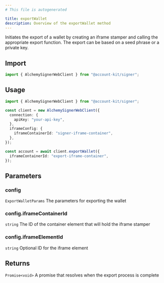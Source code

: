 ```yaml
---
# This file is autogenerated

title: exportWallet
description: Overview of the exportWallet method
---
```


Initiates the export of a wallet by creating an iframe stamper and calling the appropriate export function.
The export can be based on a seed phrase or a private key.

## Import

```ts
import { AlchemySignerWebClient } from "@account-kit/signer";
```

## Usage

```ts
import { AlchemySignerWebClient } from "@account-kit/signer";

const client = new AlchemySignerWebClient({
  connection: {
    apiKey: "your-api-key",
  },
  iframeConfig: {
    iframeContainerId: "signer-iframe-container",
  },
});

const account = await client.exportWallet({
  iframeContainerId: "export-iframe-container",
});
```

## Parameters

### config

`ExportWalletParams`
The parameters for exporting the wallet

### config.iframeContainerId

`string`
The ID of the container element that will hold the iframe stamper

### config.iframeElementId

`string`
Optional ID for the iframe element

## Returns

`Promise<void>`
A promise that resolves when the export process is complete
